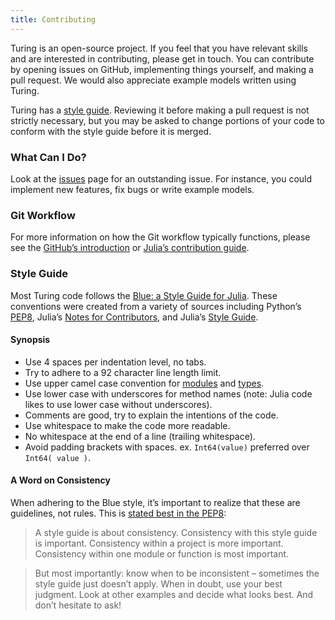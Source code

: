 ---
title: Contributing
---

Turing is an open-source project. If you feel that you have relevant skills and are interested in contributing, please get in touch. You can contribute by opening issues on GitHub, implementing things yourself, and making a pull request. We would also appreciate example models written using Turing.

Turing has a [style guide](#style-guide). Reviewing it before making a pull request is not strictly necessary, but you may be asked to change portions of your code to conform with the style guide before it is merged.

### What Can I Do?

Look at the [issues](https://github.com/TuringLang/Turing.jl/issues) page for an outstanding issue. For instance, you could implement new features, fix bugs or write example models.

### Git Workflow

For more information on how the Git workflow typically functions, please see the [GitHub's introduction](https://guides.github.com/introduction/flow/) or [Julia's contribution guide](https://github.com/JuliaLang/julia/blob/master/CONTRIBUTING.md).


### Style Guide

Most Turing code follows the [Blue: a Style Guide for Julia](https://github.com/JuliaDiff/BlueStyle). These conventions were created from a variety of sources including Python's [PEP8](http://legacy.python.org/dev/peps/pep-0008/), Julia's [Notes for Contributors](https://github.com/JuliaLang/julia/blob/master/CONTRIBUTING.md), and Julia's [Style Guide](https://docs.julialang.org/en/v1/manual/style-guide/).

#### Synopsis

  - Use 4 spaces per indentation level, no tabs.
  - Try to adhere to a 92 character line length limit.
  - Use upper camel case convention for [modules](https://docs.julialang.org/en/v1/manual/modules/) and [types](https://docs.julialang.org/en/v1/manual/types/).
  - Use lower case with underscores for method names (note: Julia code likes to use lower case without underscores).
  - Comments are good, try to explain the intentions of the code.
  - Use whitespace to make the code more readable.
  - No whitespace at the end of a line (trailing whitespace).
  - Avoid padding brackets with spaces. ex. `Int64(value)` preferred over `Int64( value )`.

#### A Word on Consistency

When adhering to the Blue style, it's important to realize that these are guidelines, not rules. This is [stated best in the PEP8](http://legacy.python.org/dev/peps/pep-0008/#a-foolish-consistency-is-the-hobgoblin-of-little-minds):

> A style guide is about consistency. Consistency with this style guide is important. Consistency within a project is more important. Consistency within one module or function is most important.

> But most importantly: know when to be inconsistent – sometimes the style guide just doesn't apply. When in doubt, use your best judgment. Look at other examples and decide what looks best. And don't hesitate to ask!

